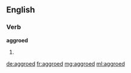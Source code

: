 ==English==

===Verb===
'''aggroed'''

# {{en-past of|aggro}}

[[de:aggroed]]
[[fr:aggroed]]
[[mg:aggroed]]
[[ml:aggroed]]